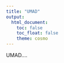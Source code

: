```yaml
---
title: "UMAD"
output:
  html_document:
    toc: false
    toc_float: false
    theme: cosmo
---
```




UMAD....
